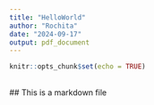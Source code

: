 ---
title: "HelloWorld"
author: "Rochita"
date: "2024-09-17"
output: pdf_document
---

```{r setup, include=FALSE}
knitr::opts_chunk$set(echo = TRUE)
```

## 

\## This is a markdown file
